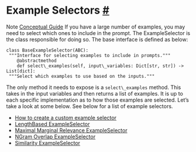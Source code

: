  Example Selectors
 [#](#example-selectors "Permalink to this headline")
=========================================================================
 Note
[Conceptual Guide](https://docs.langchain.com/docs/components/prompts/example-selectors) 
 If you have a large number of examples, you may need to select which ones to include in the prompt. The ExampleSelector is the class responsible for doing so.
 The base interface is defined as below:
```
class BaseExampleSelector(ABC):
 """Interface for selecting examples to include in prompts."""
    @abstractmethod
    def select\_examples(self, input\_variables: Dict[str, str]) -> List[dict]:
 """Select which examples to use based on the inputs."""
```
 The only method it needs to expose is a
 `select\_examples`
 method. This takes in the input variables and then returns a list of examples. It is up to each specific implementation as to how those examples are selected. Let’s take a look at some below.
 See below for a list of example selectors.
* [How to create a custom example selector](example_selectors/examples/custom_example_selector.html)
* [LengthBased ExampleSelector](example_selectors/examples/length_based.html)
* [Maximal Marginal Relevance ExampleSelector](example_selectors/examples/mmr.html)
* [NGram Overlap ExampleSelector](example_selectors/examples/ngram_overlap.html)
* [Similarity ExampleSelector](example_selectors/examples/similarity.html)